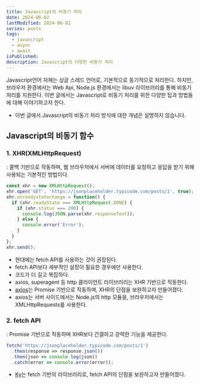 ```yaml
---
title: Javascript의 비동기 처리
date: 2024-06-02
lastModified: 2024-06-02
series: posts
tags: 
  - javascript
  - async
  - await
isPublished:
description: Javascript의 다양한 비동기 처리
---
```


Javascript언어 자체는 싱글 스레드 언어로, 기본적으로 동기적으로 처리한다. 하지만, 브라우저 환경에서는 Web Api, Node.js 환경에서는 libuv 라이브러리를 통해 비동기 처리를 지원한다. 이번 글에서는 Javascript로 비동기 처리를 위한 다양한 팁과 방법들에 대해 이야기하고자 한다.

- 이번 글에서 Javascript의 비동기 처리 방식에 대한 개념은 설명하지 않습니다.

## Javascript의 비동기 함수

### 1. XHR(XMLHttpRequest)

: 콜백 기반으로 작동하며, 웹 브라우저에서 서버에 데이터를 요청하고 응답을 받기 위해 사용되는 기본적인 방법이다.

```javascript
const xhr = new XMLHttpRequest();
xhr.open('GET', 'https://jsonplaceholder.typicode.com/posts/1', true);
xhr.onreadystatechange = function() {
  if (xhr.readyState === XMLHttpRequest.DONE) {
    if (xhr.status === 200) {
      console.log(JSON.parse(xhr.responseText));
    } else {
      console.error('Error');
    }
  }
};
xhr.send();
```

- 현대에는 fetch API를 사용하는 것이 권장된다.
- fetch API보다 세부적인 설정이 필요한 경우에만 사용한다.
- 코드가 더 길고 복잡하다.
- axios, superagent 등 http 클라이언트 라이브러리는 XHR 기반으로 작동한다.
- [axios](https://axios-http.com/kr/docs/intro)는 Promise 기반으로 작동하며, XHR의 단점을 보완하고자 만들어졌다.
- axios는 서버 사이드에서는 Node.js의 http 모듈을, 브라우저에서는 XMLHttpRequests를 사용한다.

### 2. fetch API

: Promise 기반으로 작동하며 XHR보다 간결하고 강력한 기능을 제공한다.

```javascript
fetch('https://jsonplaceholder.typicode.com/posts/1')
  .then(response => response.json())
  .then(json => console.log(json))
  .catch(error => console.error(error));
```

- [Ky](https://github.com/sindresorhus/ky)는 fetch 기반의 라이브러리로, fetch API의 단점을 보완하고자 만들어졌다.




